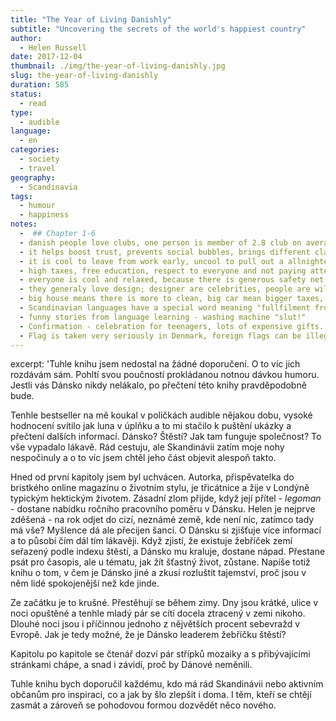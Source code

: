 ```yaml
---
title: "The Year of Living Danishly"
subtitle: "Uncovering the secrets of the world's happiest country"
author:
  - Helen Russell
date: 2017-12-04
thumbnail: ./img/the-year-of-living-danishly.jpg
slug: the-year-of-living-danishly
duration: 585
status:
  - read
type:
  - audible
language:
  - en
categories:
  - society
  - travel
geography:
  - Scandinavia
tags:
  - humour
  - happiness
notes:
  -  ## Chapter 1-6
  - danish people love clubs, one person is member of 2.8 club on average
  - it helps boost trust, prevents social bubbles, brings different classes closer
  - it is cool to leave from work early, uncool to pull out a allnighter
  - high taxes, free education, respect to everyone and not paying attention to social statuses -> people do what like, not what pays a lot of money.
  - everyone is cool and relaxed, because there is generous safety net
  - they generaly love design; designer are celebrities, people are willing to spend quite some money on good quality furniture
  - big house means there is more to clean, big car mean bigger taxes, more shiny things mean more hours over time - danish people doesn't fall for this shit
  - Scandinavian languages have a special word meaning "fullfilment from work"; Japan on the contrary word for "death from overworking"
  - funny stories from language learning - washing machine "slut!"
  - Confirmation - celebration for teenagers, lots of expensive gifts. Confirmation is understood like god confirms he will be guarding you, it doesn't mean one confirms he/she'll attend church regularly.
  - Flag is taken very seriously in Denmark, foreign flags can be illegal if hoisted without danish one. Foreign flag can not be burned, Danish can, though.
---
```


excerpt: 'Tuhle knihu jsem nedostal na žádné doporučení. O to víc jich rozdávám sám. Pohltí svou poučností prokládanou notnou dávkou humoru. Jestli vás Dánsko nikdy nelákalo, po přečtení této knihy pravděpodobně bude.

Tenhle bestseller na mě koukal v poličkách audible nějakou dobu, vysoké hodnocení svítilo jak luna v úplňku a to mi stačilo k puštění ukázky a přečtení dalších informací. Dánsko? Štěstí? Jak tam funguje společnost? To vše vypadalo lákavě. Rád cestuju, ale Skandinávii zatím moje nohy nespočinuly a o to víc jsem chtěl jeho část objevit alespoň takto.

Hned od první kapitoly jsem byl uchvácen. Autorka, přispěvatelka do bristkého online magazínu o životním stylu, je třicátnice a žije v Londýně typickým hektickým životem. Zásadní zlom přijde, když její přítel - _legoman_ - dostane nabídku ročního pracovního poměru v Dánsku. Helen je nejprve zděšená - na rok odjet do cizí, neznámé země, kde není nic, zatímco tady má vše? Myšlence dá ale přecijen šanci. O Dánsku si zjišťuje více informací a to působí čím dál tím lákavěji. Když zjistí, že existuje žebříček zemí seřazený podle indexu štěstí, a Dánsko mu kraluje, dostane nápad. Přestane psát pro časopis, ale u tématu, jak žít šťastný život, zůstane. Napíše totiž knihu o tom, v čem je Dánsko jiné a zkusí rozluštit tajemství, proč jsou v něm lidé spokojenější než kde jinde.

Ze začátku je to krušné. Přestěhují se během zimy. Dny jsou krátké, ulice v noci opuštěné a tenhle mladý pár se cítí docela ztracený v zemi nikoho. Dlouhé noci jsou i příčinnou jednoho z nějvětších procent sebevražd v Evropě. Jak je tedy možné, že je Dánsko leaderem žebříčku štěstí?

Kapitolu po kapitole se čtenář dozví pár střípků mozaiky a s přibývajícími stránkami chápe, a snad i závidí, proč by Dánové neměnili.

Tuhle knihu bych doporučil každému, kdo má rád Skandinávii nebo aktivním občanům pro inspiraci, co a jak by šlo zlepšit i doma. I těm, kteří se chtějí zasmát a zároveň se pohodovou formou dozvědět něco nového.
